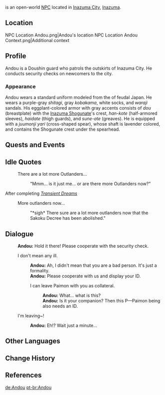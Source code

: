 {{Character Infobox
|type             = Open-World NPC
|image            = NPC Andou.png
|realname         = 
|region           = Inazuma
|location         = Inazuma
|affiliation      = Tenryou Commission
|title            = Doushin
|voiceEN          = [http://austinmatthewsva.com/ Austin Lee Matthews]<ref name="Austin Lee Matthews">Twitter: [https://twitter.com/amtraxVA/status/1466115881688190976 EN VA Self Announcement] ([https://web.archive.org/web/20211202040439/https://twitter.com/amtraxVA/status/1466115881688190976 Archived])</ref>
|voiceCN          = 
|voiceJP          = 
|dialoguereward   = 
}}
{{Lang|'''Andou'''|ja=安藤|ja_rm=Andou}} is an open-world [[NPC]] located in [[Inazuma City]], [[Inazuma]].

==Location==
<gallery>
NPC Location Andou.png|Andou's location
NPC Location Andou Context.png|Additional context
</gallery>

==Profile==
Andou is a Doushin guard who patrols the outskirts of Inazuma City. He conducts security checks on newcomers to the city.

===Appearance===
Andou wears a standard uniform modeled from the {{Lang|''ashigaru''|ja=足軽}} of feudal Japan. He wears a purple-gray ''shitagi'', gray ''kobakama'', white socks, and ''waraji'' sandals. His eggplant-colored armor with gray accents consists of ''dou'' (breastplate) with the [[Inazuma Shogunate]]'s crest, ''han-kote'' (half-armored sleeves), ''haidate'' (thigh guards), and ''sune-ate'' (greaves). He is equipped with a ''juumonji yari'' (cross-shaped spear), whose shaft is lavender colored, and contains the Shogunate crest under the spearhead.

==Quests and Events==
{{Quests and Events}}

==Idle Quotes==
{{Dialogue Start}}
:{{DIcon|Idle}} There are a lot more Outlanders...
::{{A|VO Andou 01.ogg}} "Mmm... is it just me... or are there more Outlanders now?"
{{Dialogue End}}

;After completing ''[[Transient Dreams]]''
{{Dialogue Start}}
:{{DIcon|Idle}} More outlanders now...
::{{A|VO Andou 02.ogg}} "*sigh* There sure are a lot more outlanders now that the Sakoku Decree has been abolished."
{{Dialogue End}}

==Dialogue==
{{Dialogue Start}}
:'''Andou:''' Hold it there! Please cooperate with the security check.
:{{DIcon}} I don't mean any ill.
::'''Andou:''' Ah, I didn't mean that you are a bad person. It's just a formality.
::'''Andou:''' Please cooperate with us and display your ID.
::{{DIcon}} I can leave Paimon with you as collateral.
:::'''Andou:''' What... what is this?
:::'''Andou:''' Is it your companion? Then this P&mdash;Paimon being also needs an ID.
:{{DIcon}} I'm leaving~!
::'''Andou:''' Eh!? Wait just a minute...
{{Dialogue End}}

==Other Languages==
{{Other Languages
|default_hidden = 1
|en      = Andou
|zhs     = 安藤
|zhs_rm  = Ānténg
|zht     = 安藤
|zht_rm  = Ānténg
|ja      = 安藤
|ja_rm   = Andou
|ko      = 안도
|es      = Andou
|fr      = Andou
|ru      = Андо
|th      = Andou
|vi      = Andou
|de      = Andou
|id      = Andou
|pt      = Andou
|tr      = Andou
|it      = Andou
}}

==Change History==
{{Change History|2.0}}

==References==
{{Reflist|1}}

[[de:Andou]]
[[pt-br:Andou]]